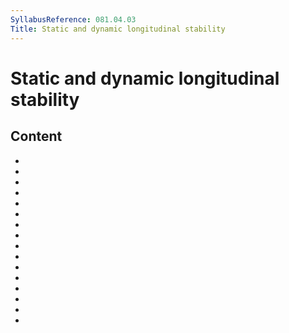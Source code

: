 ```yaml
---
SyllabusReference: 081.04.03
Title: Static and dynamic longitudinal stability
---
```


# Static and dynamic longitudinal stability

## Content

- <Link href="081.04.03.01" />
- <Link href="081.04.03.02" />
- <Link href="081.04.03.03" />
- <Link href="081.04.03.04" />
- <Link href="081.04.03.05" />
- <Link href="081.04.03.06" />
- <Link href="081.04.03.07" />
- <Link href="081.04.03.08" />
- <Link href="081.04.03.09" />
- <Link href="081.04.03.10" />
- <Link href="081.04.03.11" />
- <Link href="081.04.03.12" />
- <Link href="081.04.03.13" />
- <Link href="081.04.03.14" />
- <Link href="081.04.03.15" />
- <Link href="081.04.03.16" />
